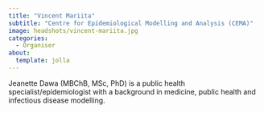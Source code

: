 ```yaml
---
title: "Vincent Mariita"
subtitle: "Centre for Epidemiological Modelling and Analysis (CEMA)"
image: headshots/vincent-mariita.jpg
categories:
  - Organiser
about:
  template: jolla
---
```


Jeanette Dawa (MBChB, MSc, PhD) is a public health specialist/epidemiologist with a background in medicine, public health and infectious disease modelling.
